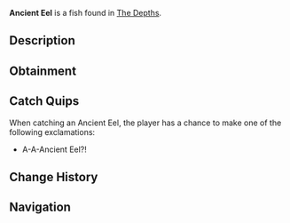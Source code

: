 {{FishInfobox
|image          = Ancient Eel.png
|rarity         = Legendary
|sea            = First Sea
|location       = [[The Depths]]
|sublocation    = 
|sources        = Fishing Rod
|radar_location = 
|prog_speed     = -30
|xp             = 350
|weather        = 
|time           = Night
|season         = Spring, Summer
|bait           = Coal
|base_weight    = 200
|base_value     = 1500
|weight_range   = 100
|base_chance    = 0.4
|base_resil     = 10
}}
'''Ancient Eel''' is a {{Rarity|Legendary}} fish found in [[The Depths]].

== Description ==
{{Description|A long, snake-like eel with glowing patterns and a menacing, ancient presence. This is one of the oldest creatures known to man, with it dating back to 3400 BCE.|Bestiary Entry}}

== Obtainment ==
{{Description|Found in deep ocean caves during the Night.|Bestiary Hint}}
{{Fish Availability|
The Depths
The Depths/Absolute Darkness
|top_rods      = 
Leviathan's Fang Rod\80685.8\131558.05;
Free Spirit Rod\70288.99\107327.93;
Trident Rod\67980.33\103802.71;
No-Life Rod\55228.58\90530.91;
Seraphic Rod\50642.56\80570.57;
Lucky Rod\31556.5\50198.54;
Firefly Rod\44883.35\76716.31;
Candy Cane Rod\29020.65\49767.73;
Adventurer's Rod\29200.62\50346.5;
Fischer's Rod\29467.7\50806.98;
Ethereal Prism Rod\50511.63\79801.15;
Challenger's Rod\47881.83\78615.65;
Rod Of The Forgotten Fang\47543.22\77253.65;
Zeus Rod\42939.92\69104.85;
Verdant Shear Rod\42660.18\68887.46;
Rod Of The Depths\42303.22\68443.83;
Rod Of The Exalted One\40975.23\66166.6;
Blazebringer Rod\40964.8\65926.22;
Depthseeker Rod\40002.6\64672.6;
Avalanche Rod\35784.19\57880.59;
Volcanic Rod\33555.07\53877.73;
Steady Rod\11865.73\19361.59
|recommended   = Trident Rod
}}

== Catch Quips ==
When catching an Ancient Eel, the player has a chance to make one of the following exclamations:
* A-A-Ancient Eel?!

== Change History ==
{{Change History|{{subst:Current Version}}}}

== Navigation ==
{{Fish Navbox|The Depths}}
